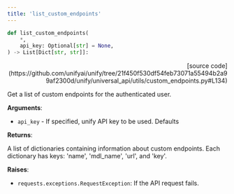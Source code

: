 ```yaml
---
title: 'list_custom_endpoints'
---
```


```python
def list_custom_endpoints(
    *,
    api_key: Optional[str] = None,
) -> List[Dict[str, str]]:
```

<p align="right">[source code](https://github.com/unifyai/unify/tree/21f450f530df54feb73071a55494b2a99af2300d/unify/universal_api/utils/custom_endpoints.py#L134)</p>

Get a list of custom endpoints for the authenticated user.

**Arguments**:

- `api_key` - If specified, unify API key to be used. Defaults



**Returns**:

A list of dictionaries containing information about custom endpoints.
Each dictionary has keys: 'name', 'mdl_name', 'url', and 'key'.



**Raises**:

- `requests.exceptions.RequestException`: If the API request fails.